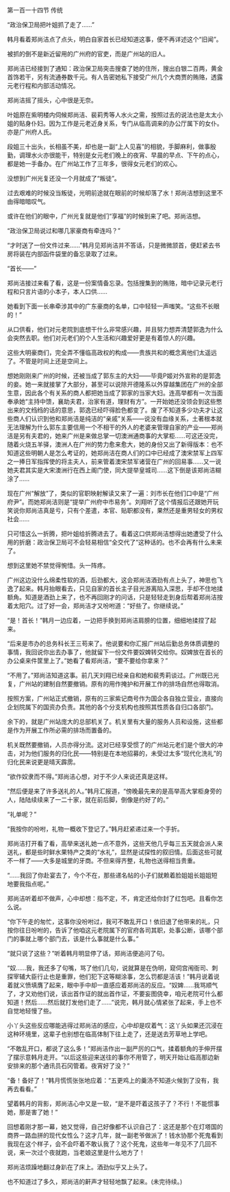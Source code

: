 

第一百一十四节 传统

“政治保卫局把叶姐抓了走了……”

韩月看着郑尚洁点了点头，明白自家首长已经知道这事，便不再详述这个“旧闻”。

被抓的倒不是新近留用的广州府的官吏，而是广州站的旧人。

郑尚洁已经接到了通知：政治保卫局突击搜查了她的住所，搜出白银二百两，黄金首饰若干，另有流通券数千元。有人告密她私下接受广州几个大商贾的贿赂，透露元老行程和内部活动情况。

郑尚洁摇了摇头，心中很是无奈。

叶姐原在紫明楼内伺候郑尚洁、裴莉秀等人水火之需，按照过去的说法也是太太小姐的贴身仆妇。因为工作是元老近身关系，专门从临高调来的办公厅属下的女仆。亦是广州府人氏。

段姐三十出头，长相虽不美，却也是一副“上人见喜”的相貌，手脚麻利，做事殷勤，调理水火亦很能干，特别是女元老们晚上的夜宵、早晨的早点、下午的点心，都是她一手备办。在广州站工作了三年多，很得女元老们的欢心。

没想到广州光复还没一个月就成了“叛徒”。

过去艰难的时候没当叛徒，光明前途就在眼前的时候却落了水！郑尚洁想到这里不由得暗暗叹气。

或许在他们的眼中，广州光复就是他们“享福”的时候到来了吧。郑尚洁想。

“政治保卫局说过和哪几家豪商有牵连吗？”

“才时送了一份文件过来……”韩月见郑尚洁并不答话，只是微微颔首，便赶紧去书房将装在内部函件袋里的备忘录取了过来。

“首长――”

郑尚洁接过来看了看，这是一份案情备忘录。包括搜集到的贿赂，暗中记录元老行程和只言片语的小本子，本人口供……

她看到下面一长串牵涉其中的广东豪商的名单，口中轻轻一声嗤笑。“这些不长眼的！”

从口供看，他们对元老院到底想干什么非常感兴趣，并且努力想弄清楚郭逸为什么会突然去职。他们对元老们的个人生活和兴趣爱好更是有着惊人的兴趣。

这些大明豪商们，完全弄不懂临高政权的构成――贵族共和的概念离他们太遥远了。不管是时间上还是空间上。

想她刚刚来广州的时候，还被当成了郭东主的大妇――毕竟P姬对外宣称的是郭逸的妾。她一来就接掌了大部分，甚至可以说除开德隆系以外穿越集团在广州的全部生意，因此各个有关系的商人都把她当成了郭家的当家大妇。连高举都有一次当面奉承她“主持中馈，襄助夫君，治家有道，理财有方”。一开始她还没领会到这些憋出来的文绉绉的话的意思，郭逸已经吓得脸色都变了。废了不知道多少功夫才让这些商人们认识到他和郑尚洁是纯洁的“亲戚”关系――说没有血缘关系，土著根本就无法理解为什么郭东主要信用一个不相干的外人的老婆来管理自家的产业――郑尚洁是另有夫君的，她来广州是来做总掌一切澳洲通商事的大掌柜……可这还没完，随着火烧五羊驿，澳洲人在广州的势力愈来愈大，她的身份又出了新得版本：也不知道这些明朝人是怎么考证的，她郑尚洁在商人们的口中已经成了澳宋禁军上四军之一捧日军指挥使的将主夫人，前来管着澳宋禁军诸营在广州的回易事……又一说她夫君其实是大宋澳洲行在西上阁门使，同大提举皇城司……这下倒是该郑尚洁糊涂了……

现在广州“解放”了，类似的官职映射解读又来了一遍：刘市长在他们口中是“广州府尹”。而她郑尚洁则是“提举广州府中市易务”。刘翔听了这个情报后还跟她开玩笑说你郑尚洁真是亏，只有个差遣，本官、贴职都没有，果然还是重男轻女的男权社会……

只可惜这么一折腾，把叶姐给折腾进去了。看着这口供郑尚洁想得出她遭受了什么用的折磨：政治保卫局可不会轻易相信“全交代了”这种话的。也不会再有什么未来了。

想到这里她不禁觉得惋惜。头一阵疼。

广州这边没什么绵柔性软的酒，后劲都大，这会郑尚洁酒劲有点上头了，神思也飞逸了起来。韩月抬眼看去，只见自家的首长主子目光游离陷入深思，手却不住地揉额角。知道是酒劲上来了，也不再回刚才的问话，只是轻轻走到身后帮着郑尚洁按着太阳穴。过了好一会，郑尚洁才又吩咐道：“好些了。你继续说。”

“是！首长！”韩月一边应着，一边把手换到郑尚洁肩膀的位置，细细地揉捏了起来。

“后来是市办的总务科长王三苟来了。他说要和你汇报广州站后勤总务体质调整的事情，我回说你出去办事了，他就留下一份文件要奴婢转交给你。奴婢放在首长的办公桌来件筐里上了。”她看了看郑尚洁，“要不要给你拿来？”

“不用了。”郑尚洁知道这事。前几天刘翔已经亲自和她和裴秀莉谈过。广州既已光复，广州站的建制自然要撤销。原有的用作掩护和开展工作的排场自然也得取消。

按照方案，广州站正式撤销，原有的三家紫记商号作为国企各自独立营业，直接向企划院属下的国资办负责。其他的各个分支机构也按照其性质各自归口各部门。

余下的，就是广州站庞大的总部机关了。机关里有大量的服务人员和设施，这些都是作为开展工作所必需的排场而置备的。

机关既然要撤销，人员亦得分流。这对已经享受惯了的广州站元老们是个很大的冲击，对为他们服务的归化民――特别是在本地招募的，未受过太多“现代化洗礼”的归化民来说更是晴天霹雳。

“欲作奴隶而不得。”郑尚洁心想，对于不少人来说还真是这样。

“然后便是来了许多送礼的人。”韩月汇报道，“傍晚最先来的是高举高大掌柜身旁的人，陆陆续续来了一二十家，就在前后脚，倒像是约好了的。”

“礼单呢？”

“我按你的吩咐，礼物一概收下登记了。”韩月赶紧递过来一个手折。

郑尚洁打开看了看，高举来送礼她一点不意外，这些天他几乎每三五天就会派人来送礼，都是些时鲜水果特产之类的“水礼”，显然是试探性的叙旧情。后面这些可就不一样了――大多是城里的牙商。不但来得齐整，礼物也送得相当贵重。

“……我回了你赴宴去了，今个不在，那些递名帖的小子们就赖着脸姐姐长姐姐短地要我指点呢。”

郑尚洁听着却不做声，心中却想：指不定，不，肯定还给你封了红包吧。且看你怎么说。

“你下午走的匆忙，这事你没吩咐过，我可不敢乱开口！依旧退了他带来的礼，只按你往日吩咐的，告诉了他咱这元老院属下的官府各司其职，处事公断，该哪个部门的事就上哪个部门去，该是什么事就是什么事。”

“就只说了这些？”听着韩月明显停了话，郑尚洁便追问了句。

“奴……我，我还多了句嘴，骂了他们几句，说就算是在伪明，窥伺宫闱衙司、刺探宰辅大臣行止也是重罪，他们犯下这等糊涂事，怎么罚都是活该！”韩月说着说着就义愤填膺了起来，眼中手中却一直感应着郑尚洁的反应。“奴婢……我骂顺气了，才又劝他们说，该出首作证的就出首作证，不要妄图侥幸，咱元老院可什么都知道！然后……然后就打发他们走了……”说完，韩月就心情紧张了起来，手上也不自觉地轻慢了些。

小丫头这些反应哪能逃得过郑尚洁的感应，心中却是叹着气：这丫头如果还沉浸在这种环境里，这辈子也别想在临高体制下往上走了，还是送去芳草地上学吧。

“不敢乱开口，都说了这么多！”郑尚洁作出一副严厉的口气，揉着额角的手伸开摆了摆示意韩月走开。“以后这些迎来送往的事你不用管了，明天开始让临高那边新安排来的那个通讯员石冈管着。夜宵好了没？”

“备！备好了！”韩月慌慌张张地应着：“五更鸡上的羹汤不知道火候到了没有，我再去看看。”

望着韩月的背影，郑尚洁心中又是一软，“是不是吓着这孩子了？不行！不能惯事她，那是害了她！”

回想着刚才那一幕，她又觉得，自己好像都不认识自己了：这还是那个在灯塔国的商界一路血拼的现代女性么？这才几年，就一副老爷做派了！钱水协那个死鬼看到我现在这个样子，会不会吓着不敢认我了？这个死鬼，这些年一年见不了几回不说，来一次过个夜就跑，当老娘这里是什么地方了！

郑尚洁烦躁地翻过身趴在了床上。酒劲似乎又上头了。

也不知道过了多久，郑尚洁的鼾声才轻轻地飘了起来。(未完待续。)


